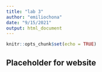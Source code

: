 ```yaml
---
title: "lab 3"
author: "emiliochona"
date: "9/15/2021"
output: html_document
---
```


```r
knitr::opts_chunk$set(echo = TRUE)
```

## Placeholder for website
